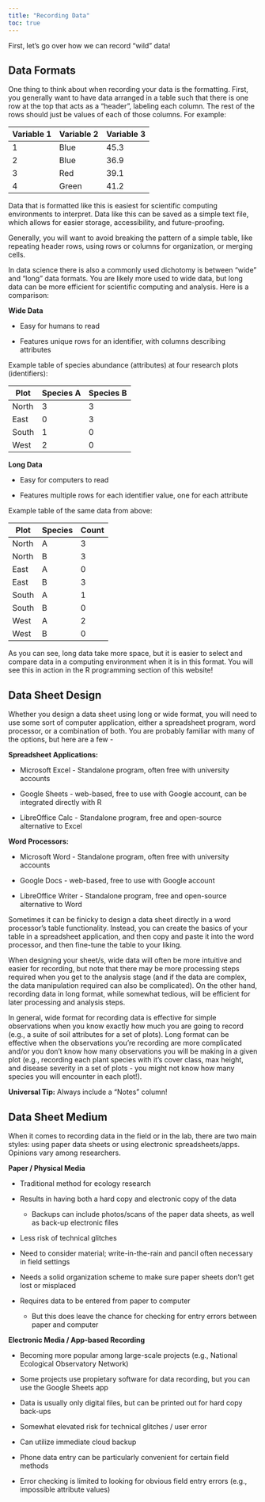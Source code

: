 ```yaml
---
title: "Recording Data"
toc: true
---
```


First, let's go over how we can record "wild" data!

## Data Formats {#sec-formats}

One thing to think about when recording your data is the formatting. First, you generally want to have data arranged in a table such that there is one row at the top that acts as a "header", labeling each column. The rest of the rows should just be values of each of those columns. For example:

| Variable 1 | Variable 2 | Variable 3 |
|------------|------------|------------|
| 1          | Blue       | 45.3       |
| 2          | Blue       | 36.9       |
| 3          | Red        | 39.1       |
| 4          | Green      | 41.2       |

Data that is formatted like this is easiest for scientific computing environments to interpret. Data like this can be saved as a simple text file, which allows for easier storage, accessibility, and future-proofing.

Generally, you will want to avoid breaking the pattern of a simple table, like repeating header rows, using rows or columns for organization, or merging cells.

In data science there is also a commonly used dichotomy is between "wide" and "long" data formats. You are likely more used to wide data, but long data can be more efficient for scientific computing and analysis. Here is a comparison:

**Wide Data**

-   Easy for humans to read

-   Features unique rows for an identifier, with columns describing attributes

Example table of species abundance (attributes) at four research plots (identifiers):

| Plot  | Species A | Species B |
|-------|-----------|-----------|
| North | 3         | 3         |
| East  | 0         | 3         |
| South | 1         | 0         |
| West  | 2         | 0         |

**Long Data**

-   Easy for computers to read

-   Features multiple rows for each identifier value, one for each attribute

Example table of the same data from above:

| Plot  | Species | Count |
|-------|---------|-------|
| North | A       | 3     |
| North | B       | 3     |
| East  | A       | 0     |
| East  | B       | 3     |
| South | A       | 1     |
| South | B       | 0     |
| West  | A       | 2     |
| West  | B       | 0     |

As you can see, long data take more space, but it is easier to select and compare data in a computing environment when it is in this format. You will see this in action in the R programming section of this website!

## Data Sheet Design

Whether you design a data sheet using long or wide format, you will need to use some sort of computer application, either a spreadsheet program, word processor, or a combination of both. You are probably familiar with many of the options, but here are a few -

**Spreadsheet Applications:**

-   Microsoft Excel - Standalone program, often free with university accounts

-   Google Sheets - web-based, free to use with Google account, can be integrated directly with R

-   LibreOffice Calc - Standalone program, free and open-source alternative to Excel

**Word Processors:**

-   Microsoft Word - Standalone program, often free with university accounts

-   Google Docs - web-based, free to use with Google account

-   LibreOffice Writer - Standalone program, free and open-source alternative to Word

Sometimes it can be finicky to design a data sheet directly in a word processor's table functionality. Instead, you can create the basics of your table in a spreadsheet application, and then copy and paste it into the word processor, and then fine-tune the table to your liking.

When designing your sheet/s, wide data will often be more intuitive and easier for recording, but note that there may be more processing steps required when you get to the analysis stage (and if the data are complex, the data manipulation required can also be complicated). On the other hand, recording data in long format, while somewhat tedious, will be efficient for later processing and analysis steps.

In general, wide format for recording data is effective for simple observations when you know exactly how much you are going to record (e.g., a suite of soil attributes for a set of plots). Long format can be effective when the observations you're recording are more complicated and/or you don't know how many observations you will be making in a given plot (e.g., recording each plant species with it's cover class, max height, and disease severity in a set of plots - you might not know how many species you will encounter in each plot!).

**Universal Tip:** Always include a "Notes" column!

## Data Sheet Medium

When it comes to recording data in the field or in the lab, there are two main styles: using paper data sheets or using electronic spreadsheets/apps. Opinions vary among researchers.

**Paper / Physical Media**

-   Traditional method for ecology research

-   Results in having both a hard copy and electronic copy of the data

    -   Backups can include photos/scans of the paper data sheets, as well as back-up electronic files

-   Less risk of technical glitches

-   Need to consider material; write-in-the-rain and pancil often necessary in field settings

-   Needs a solid organization scheme to make sure paper sheets don't get lost or misplaced

-   Requires data to be entered from paper to computer

    -   But this does leave the chance for checking for entry errors between paper and computer

**Electronic Media / App-based Recording**

-   Becoming more popular among large-scale projects (e.g., National Ecological Observatory Network)

-   Some projects use propietary software for data recording, but you can use the Google Sheets app

-   Data is usually only digital files, but can be printed out for hard copy back-ups

-   Somewhat elevated risk for technical glitches / user error

-   Can utilize immediate cloud backup

-   Phone data entry can be particularly convenient for certain field methods

-   Error checking is limited to looking for obvious field entry errors (e.g., impossible attribute values)
